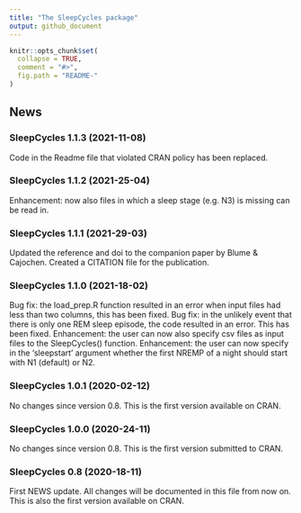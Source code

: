 ```yaml
---
title: "The SleepCycles package"
output: github_document
---
```


<!-- NEWS.md is generated from NEWS.Rmd. Please edit that file -->

```r
knitr::opts_chunk$set(
  collapse = TRUE,
  comment = "#>",
  fig.path = "README-"
)
```

## News
### SleepCycles 1.1.3 (2021-11-08)
Code in the Readme file that violated CRAN policy has been replaced.

### SleepCycles 1.1.2 (2021-25-04)
Enhancement: now also files in which a sleep stage (e.g. N3) is missing can be read in.

### SleepCycles 1.1.1 (2021-29-03)
Updated the reference and doi to the companion paper by Blume & Cajochen.
Created a CITATION file for the publication.

### SleepCycles 1.1.0 (2021-18-02)
Bug fix: the load_prep.R function resulted in an error when input files had less than two columns, this has been fixed.
Bug fix: in the unlikely event that there is only one REM sleep episode, the code resulted in an error. This has been fixed.
Enhancement: the user can now also specify csv files as input files to the SleepCycles() function.
Enhancement: the user can now specify in the 'sleepstart' argument whether the first NREMP of a night should start with N1 (default) or N2.

### SleepCycles 1.0.1 (2020-02-12)
No changes since version 0.8. This is the first version available on CRAN.

### SleepCycles 1.0.0 (2020-24-11)
No changes since version 0.8. This is the first version submitted to CRAN.

### SleepCycles 0.8 (2020-18-11)
First NEWS update. All changes will be documented in this file from now on. 
This is also the first version available on CRAN.
